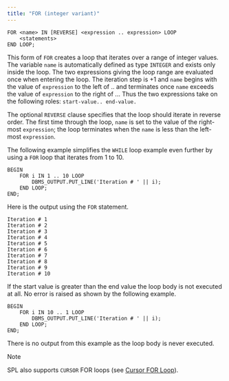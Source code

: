```yaml
---
title: "FOR (integer variant)"
---
```


<div id="for_integer_variant" class="registered_link"></div>

```text
FOR <name> IN [REVERSE] <expression .. expression> LOOP
    <statements>
END LOOP;
```

This form of `FOR` creates a loop that iterates over a range of integer values. The variable `name` is automatically defined as type `INTEGER` and exists only inside the loop. The two expressions giving the loop range are evaluated once when entering the loop. The iteration step is +1 and `name` begins with the value of `expression` to the left of .. and terminates once `name` exceeds the value of `expression` to the right of ... Thus the two expressions take on the following roles: `start-value.. end-value.`

The optional `REVERSE` clause specifies that the loop should iterate in reverse order. The first time through the loop, `name` is set to the value of the right-most `expression`; the loop terminates when the `name` is less than the left-most `expression`.

The following example simplifies the `WHILE` loop example even further by using a `FOR` loop that iterates from 1 to 10.

```text
BEGIN
    FOR i IN 1 .. 10 LOOP
        DBMS_OUTPUT.PUT_LINE('Iteration # ' || i);
    END LOOP;
END;
```

Here is the output using the `FOR` statement.

```text
Iteration # 1
Iteration # 2
Iteration # 3
Iteration # 4
Iteration # 5
Iteration # 6
Iteration # 7
Iteration # 8
Iteration # 9
Iteration # 10
```

If the start value is greater than the end value the loop body is not executed at all. No error is raised as shown by the following example.

```text
BEGIN
    FOR i IN 10 .. 1 LOOP
        DBMS_OUTPUT.PUT_LINE('Iteration # ' || i);
    END LOOP;
END;
```

There is no output from this example as the loop body is never executed.

<div class="note">

<div class="title">

Note

</div>

SPL also supports `CURSOR` FOR loops (see [Cursor FOR Loop](../../../08_static_cursors/07_cursor_for_loop/#cursor_for_loop)).

</div>
